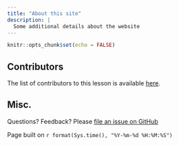 ```yaml
---
title: "About this site"
description: |
  Some additional details about the website
---
```


```r
knitr::opts_chunk$set(echo = FALSE)
```

## Contributors

The list of contributors to this lesson is available [here](https://datacarpentry.org/R-ecology-lesson/CITATION).

## Misc.

Questions? Feedback? Please
[file an issue on GitHub](https://github.com/datacarpentry/R-ecology-lesson/issues/new)

Page built on `r format(Sys.time(), "%Y-%m-%d %H:%M:%S")`

